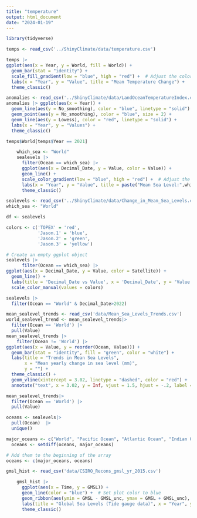 ```yaml
---
title: "temperature"
output: html_document
date: "2024-01-19"
---
```


```r
library(tidyverse)
```

```r
temps <- read_csv('../ShinyClimate/data/temperature.csv')
```

```r
temps |>
ggplot(aes(x = Year, y = World, fill = World)) +
  geom_bar(stat = "identity") +
  scale_fill_gradient(low = "blue", high = "red") +  # Adjust the color scale
  labs(x = "Year", y = "Value", title = "Mean Temperature Change") +
  theme_classic()
```

```r
anomalies <- read_csv('../ShinyClimate/data/LandOceanTemperatureIndex.csv')
anomalies |> ggplot(aes(x = Year)) +
  geom_line(aes(y = No_smoothing), color = "blue", linetype = "solid") +
  geom_point(aes(y = No_smoothing), color = "blue", size = 2) +
  geom_line(aes(y = Lowess), color = "red", linetype = "solid") +
  labs(x = "Year", y = "Values") +
  theme_classic()
```


```r
temps$World[temps$Year == 2021]
```

```r
    which_sea <- "World"
    sealevels |> 
      filter(Ocean == which_sea) |>
      ggplot(aes(x = Decimal_Date, y = Value, color = Value)) +
      geom_line() +
      scale_color_gradient(low = "blue", high = "red") +  # Adjust the color scale
      labs(x = "Year", y = "Value", title = paste("Mean Sea Level:",which_sea)) +
      theme_classic()
```

```r
sealevels <- read_csv('../ShinyClimate/data/Change_in_Mean_Sea_Levels.csv')
which_sea <- "World"

df <- sealevels

colors <- c('TOPEX' = 'red',
            'Jason.1' = 'blue',
            'Jason.2' = 'green',
            'Jason.3' = 'yellow')

# Create an empty ggplot object
sealevels |> 
      filter(Ocean == which_sea) |>
ggplot(aes(x = Decimal_Date, y = Value, color = Satellite)) +
  geom_line() +
  labs(title = 'Decimal_Date vs Value', x = 'Decimal_Date', y = 'Value') +
  scale_color_manual(values = colors)

```
```r
sealevels |>
  filter(Ocean == "World" & Decimal_Date>2022)
```

```r
mean_sealevel_trends <- read_csv('data/Mean_Sea_Levels_Trends.csv')
world_sealevel_trend <- mean_sealevel_trends|>
  filter(Ocean == 'World') |>
  pull(Value)
mean_sealevel_trends |>
    filter(Ocean != 'World') |>
ggplot(aes(x = Value, y = reorder(Ocean, Value))) +
  geom_bar(stat = "identity", fill = "green", color = "white") +
  labs(title = "Trends in Mean Sea Levels",
       x = "Mean yearly change in sea level (mm)",
       y = "") +
  theme_classic() +
  geom_vline(xintercept = 3.02, linetype = "dashed", color = "red") +
  annotate("text", x = 3.02, y = Inf, vjust = 1.5, hjust = -.2, label = "World", color = "red", hjust = 0)
```
```r
mean_sealevel_trends|>
  filter(Ocean == 'World') |>
  pull(Value)
```



```r
oceans <- sealevels|>
  pull(Ocean)  |>
  unique()

major_oceans <- c("World", "Pacific Ocean", "Atlantic Ocean", "Indian Ocean")
  oceans <- setdiff(oceans, major_oceans)

# Add them to the beginning of the array
oceans <- c(major_oceans, oceans)
```

```r
gmsl_hist <- read_csv('data/CSIRO_Recons_gmsl_yr_2015.csv')

    gmsl_hist |>
      ggplot(aes(x = Time, y = GMSL)) +
      geom_line(color = "blue") +  # Set plot color to blue
      geom_ribbon(aes(ymin = GMSL - GMSL_unc, ymax = GMSL + GMSL_unc), fill = "green", alpha = 0.3) +  # Set ribbon color to light blue
      labs(title = "Global Sea Levels (Tide gauge data)", x = "Year", y = "Global Mean Sea Level (mm)") +
      theme_classic()
```

